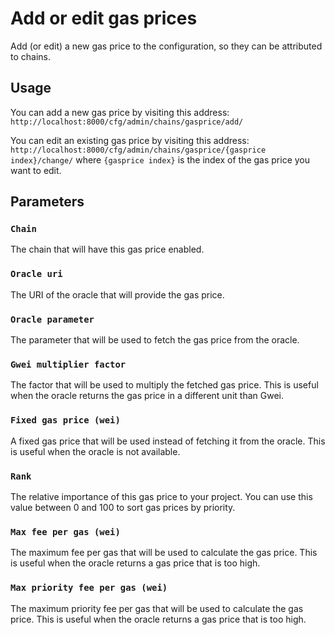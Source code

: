 # Add or edit gas prices

Add (or edit) a new gas price to the configuration, so they can be attributed to chains.

## Usage

You can add a new gas price by visiting this address: `http://localhost:8000/cfg/admin/chains/gasprice/add/`

You can edit an existing gas price by visiting this address: `http://localhost:8000/cfg/admin/chains/gasprice/{gasprice index}/change/` where `{gasprice index}` is the index of the gas price you want to edit.

## Parameters

### `Chain`

The chain that will have this gas price enabled.

### `Oracle uri`

The URI of the oracle that will provide the gas price.

### `Oracle parameter`

The parameter that will be used to fetch the gas price from the oracle.

### `Gwei multiplier factor`

The factor that will be used to multiply the fetched gas price. This is useful when the oracle returns the gas price in a different unit than Gwei.

### `Fixed gas price (wei)`

A fixed gas price that will be used instead of fetching it from the oracle. This is useful when the oracle is not available.

### `Rank`

The relative importance of this gas price to your project. You can use this value between 0 and 100 to sort gas prices by priority.

### `Max fee per gas (wei)`

The maximum fee per gas that will be used to calculate the gas price. This is useful when the oracle returns a gas price that is too high.

### `Max priority fee per gas (wei)`

The maximum priority fee per gas that will be used to calculate the gas price. This is useful when the oracle returns a gas price that is too high.
